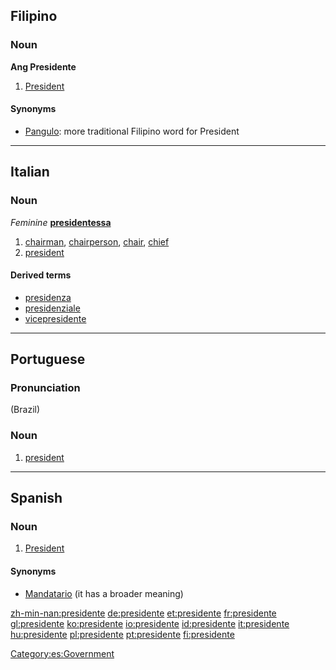 ==Filipino==

===Noun===
'''Ang Presidente'''

#[[President]]

====Synonyms====
*[[Pangulo]]: more traditional Filipino word for President

----

==Italian==
{{wikipedia|lang=it}}

===Noun===
{{it-noun|president|m|e|i}} ''Feminine'' '''[[presidentessa]]'''

# [[chairman]], [[chairperson]], [[chair]], [[chief]]
# [[president]]

====Derived terms====
*[[presidenza]]
*[[presidenziale]]
*[[vicepresidente]]

----

==Portuguese==
{{wikipedia|lang=pt}}

===Pronunciation===
{{IPA|[pɾeziˈdẽʧi]|lang=pt}} (Brazil)

===Noun===
{{infl|pt|noun|g=g|plural|presidentes}}

# [[president]]

----

==Spanish==

===Noun===
{{es-noun-mf|f=presidenta}}

# [[president|President]]

====Synonyms====
*[[Mandatario]] (it has a broader meaning)

[[Category:es:Government]]

[[zh-min-nan:presidente]]
[[de:presidente]]
[[et:presidente]]
[[fr:presidente]]
[[gl:presidente]]
[[ko:presidente]]
[[io:presidente]]
[[id:presidente]]
[[it:presidente]]
[[hu:presidente]]
[[pl:presidente]]
[[pt:presidente]]
[[fi:presidente]]